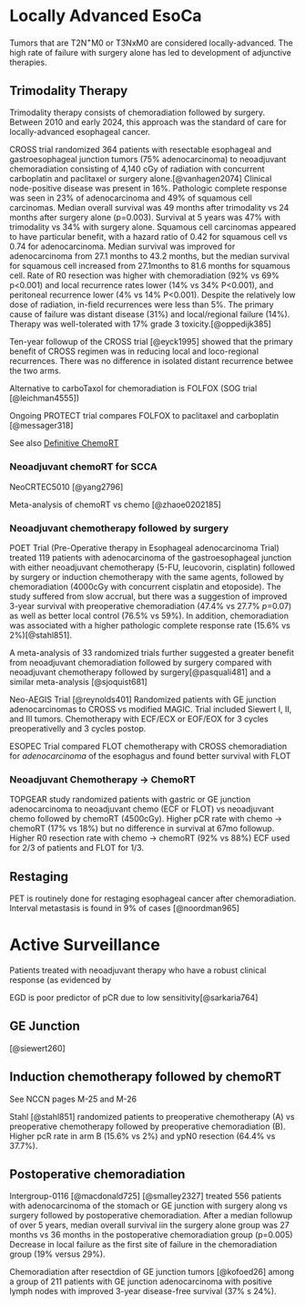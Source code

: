 # Locally Advanced EsoCa {#locally_advanced}

Tumors that are T2N^+^M0 or T3NxM0 are considered locally-advanced. The high rate of failure with surgery alone has led to development of adjunctive therapies.

## Trimodality Therapy {#trimodality}

Trimodality therapy consists of chemoradiation followed by surgery. Between 2010 and early 2024, this approach was the standard of care for locally-advanced esophageal cancer.

CROSS trial randomized 364 patients with resectable esophageal and gastroesophageal junction tumors (75% adenocarcinoma) to neoadjuvant chemoradiation consisting of 4,140 cGy of radiation with concurrent carboplatin and paclitaxel or surgery alone.[@vanhagen2074] Clinical node-positive disease was present in 16%. Pathologic complete response was seen in 23% of adenocarcinoma and 49% of squamous cell carcinomas. Median overall survival was 49 months after trimodality vs 24 months after surgery alone (p=0.003). Survival at 5 years was 47% with trimodality vs 34% with surgery alone. Squamous cell carcinomas appeared to have particular benefit, with a hazard ratio of 0.42 for squamous cell vs 0.74 for adenocarcinoma. Median survival was improved for adenocarcinoma from 27.1 months to 43.2 months, but the median survival for squamous cell increased from 27.1months to 81.6 months for squamous cell. Rate of R0 resection was higher with chemoradiation (92% vs 69% p\<0.001) and local recurrence rates lower (14% vs 34% P\<0.001), and peritoneal recurrence lower (4% vs 14% P\<0.001). Despite the relatively low dose of radiation, in-field recurrences were less than 5%. The primary cause of failure was distant disease (31%) and local/regional failure (14%). Therapy was well-tolerated with 17% grade 3 toxicity.[@oppedijk385]

Ten-year followup of the CROSS trial [@eyck1995] showed that the primary benefit of CROSS regimen was in reducing local and loco-regional recurrences. There was no difference in isolated distant recurrence betwee the two arms.

Alternative to carboTaxol for chemoradiation is FOLFOX (SOG trial [@leichman4555])

Ongoing PROTECT trial compares FOLFOX to paclitaxel and carboplatin [@messager318]

See also [Definitive ChemoRT](#eso_dcrt)

### Neoadjuvant chemoRT for SCCA

NeoCRTEC5010 [@yang2796] <!--- JCO 2018 --->

Meta-analysis of chemoRT vs chemo [@zhaoe0202185]

### Neoadjuvant chemotherapy followed by surgery

POET Trial (Pre-Operative therapy in Esophageal adenocarcinoma Trial) treated 119 patients with adenocarcinoma of the gastroesophageal junction with either neoadjuvant chemotherapy (5-FU, leucovorin, cisplatin) followed by surgery or induction chemotherapy with the same agents, followed by chemoradiation (4000cGy with concurrent cisplatin and etoposide). The study suffered from slow accrual, but there was a suggestion of improved 3-year survival with preoperative chemoradiation (47.4% vs 27.7% *p*=0.07) as well as better local control (76.5% vs 59%). In addition, chemoradiation was associated with a higher pathologic complete response rate (15.6% vs 2%)[@stahl851].

A meta-analysis of 33 randomized trials further suggested a greater benefit from neoadjuvant chemoradiation followed by surgery compared with neoadjuvant chemotherapy followed by surgery[@pasquali481] and a similar meta-analysis [@sjoquist681]

Neo-AEGIS Trial [@reynolds401] Randomized patients with GE junction adenocarcinomas to CROSS vs modified MAGIC. Trial included Siewert I, II, and III tumors. Chemotherapy with ECF/ECX or EOF/EOX for 3 cycles preoperativelly and 3 cycles postop.

ESOPEC Trial compared FLOT chemotherapy with CROSS chemoradiation for *adenocarcinoma* of the esophagus and found better survival with FLOT

### Neoadjuvant Chemotherapy $\rightarrow$ ChemoRT

TOPGEAR study randomized patients with gastric or GE junction adenocarcinoma to neoadjuvant chemo (ECF or FLOT) vs neoadjuvant chemo followed by chemoRT (4500cGy). Higher pCR rate with chemo $\rightarrow$ chemoRT (17% vs 18%) but no difference in survival at 67mo followup. Higher R0 resection rate with chemo $\rightarrow$ chemoRT (92% vs 88%) ECF used for 2/3 of patients and FLOT for 1/3.

## Restaging

PET is routinely done for restaging esophageal cancer after chemoradiation. Interval metastasis is found in 9% of cases [@noordman965]

# Active Surveillance

Patients treated with neoadjuvant therapy who have a robust clinical response (as evidenced by

EGD is poor predictor of pCR due to low sensitivity[@sarkaria764]

## GE Junction

[@siewert260]

## Induction chemotherapy followed by chemoRT

See NCCN pages M-25 and M-26

Stahl [@stahl851] randomized patients to preoperative chemotherapy (A) vs preoperative chemotherapy followed by preoperative chemoradiation (B). Higher pcR rate in arm B (15.6% vs 2%) and ypN0 resection (64.4% vs 37.7%).

## Postoperative chemoradiation

Intergroup-0116 [@macdonald725] [@smalley2327] treated 556 patients with adenocarcinoma of the stomach or GE junction with surgery along vs surgery followed by postoperative chemoradiation. After a median followup of over 5 years, median overall survival iin the surgery alone group was 27 months vs 36 months in the postoperative chemoradiation group (p=0.005) Decrease in local failure as the first site of failure in the chemoradiation group (19% versus 29%).

Chemoradiation after resectdion of GE junction tumors [@kofoed26] among a group of 211 patients with GE junction adenocarcinoma with positive lymph nodes with improved 3-year disease-free survival (37% s 24%).
